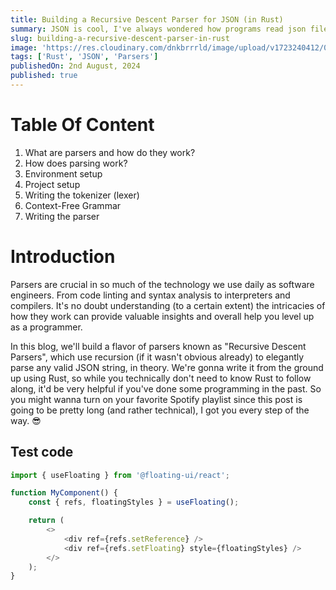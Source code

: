 ```yaml
---
title: Building a Recursive Descent Parser for JSON (in Rust)
summary: JSON is cool, I've always wondered how programs read json files and convert them into some more useful data structure, so why don't we build one from the ground up?
slug: building-a-recursive-descent-parser-in-rust
image: 'https://res.cloudinary.com/dnkbrrrld/image/upload/v1723240412/01_osbi96.webp'
tags: ['Rust', 'JSON', 'Parsers']
publishedOn: 2nd August, 2024
published: true
---
```


# Table Of Content

1. What are parsers and how do they work?
2. How does parsing work?
3. Environment setup
4. Project setup
5. Writing the tokenizer (lexer)
6. Context-Free Grammar
7. Writing the parser

# Introduction

Parsers are crucial in so much of the technology we use daily as software engineers. From code linting and syntax analysis to interpreters and compilers. It's no doubt understanding (to a certain extent) the intricacies of how they work can provide valuable insights and overall help you level up as a programmer.

In this blog, we'll build a flavor of parsers known as "Recursive Descent Parsers", which use recursion (if it wasn't obvious already) to elegantly parse any valid JSON string, in theory. We're gonna write it from the ground up using Rust, so while you technically don't need to know Rust to follow along, it'd be very helpful if you've done some programming in the past. So you might wanna turn on your favorite Spotify playlist since this post is going to be pretty long (and rather technical), I got you every step of the way. 😎

## Test code

```js showLineNumbers title="src/test.js" {4}
import { useFloating } from '@floating-ui/react';

function MyComponent() {
    const { refs, floatingStyles } = useFloating();

    return (
        <>
            <div ref={refs.setReference} />
            <div ref={refs.setFloating} style={floatingStyles} />
        </>
    );
}
```
